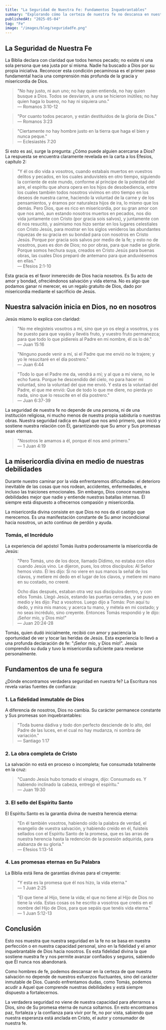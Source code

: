 ```yaml
---
title: "La Seguridad de Nuestra Fe: Fundamentos Inquebrantables"
summary: "Explorando cómo la certeza de nuestra fe no descansa en nuestras capacidades, sino en la fidelidad eterna e inmutable de Dios."
publishedAt: "2025-05-04"
tag: "Fe"
image: "/images/blog/seguridadfe.png"
---
```


## La Seguridad de Nuestra Fe

La Biblia declara con claridad que todos hemos pecado; no existe ni una sola persona que sea justa por sí misma. Nadie ha buscado a Dios por su propia iniciativa. Reconocer esta condición pecaminosa es el primer paso fundamental hacia una comprensión más profunda de la gracia y misericordia de Dios.

> "No hay justo, ni aun uno; no hay quien entienda, no hay quien busque a Dios. Todos se desviaron, a una se hicieron inútiles; no hay quien haga lo bueno, no hay ni siquiera uno."  
> — Romanos 3:10-12

> "Por cuanto todos pecaron, y están destituidos de la gloria de Dios."  
> — Romanos 3:23

> "Ciertamente no hay hombre justo en la tierra que haga el bien y nunca peque."  
> — Eclesiastés 7:20

Si esto es así, surge la pregunta: ¿Cómo puede alguien acercarse a Dios? La respuesta se encuentra claramente revelada en la carta a los Efesios, capítulo 2:

> "Y él os dio vida a vosotros, cuando estabais muertos en vuestros delitos y pecados, en los cuales anduvisteis en otro tiempo, siguiendo la corriente de este mundo, conforme al príncipe de la potestad del aire, el espíritu que ahora opera en los hijos de desobediencia, entre los cuales también todos nosotros vivimos en otro tiempo en los deseos de nuestra carne, haciendo la voluntad de la carne y de los pensamientos, y éramos por naturaleza hijos de ira, lo mismo que los demás. Pero Dios, que es rico en misericordia, por su gran amor con que nos amó, aun estando nosotros muertos en pecados, nos dio vida juntamente con Cristo (por gracia sois salvos), y juntamente con él nos resucitó, y asimismo nos hizo sentar en los lugares celestiales con Cristo Jesús, para mostrar en los siglos venideros las abundantes riquezas de su gracia en su bondad para con nosotros en Cristo Jesús. Porque por gracia sois salvos por medio de la fe; y esto no de vosotros, pues es don de Dios; no por obras, para que nadie se gloríe. Porque somos hechura suya, creados en Cristo Jesús para buenas obras, las cuales Dios preparó de antemano para que anduviésemos en ellas."  
> — Efesios 2:1-10

Esta gracia es el favor inmerecido de Dios hacia nosotros. Es Su acto de amor y bondad, ofreciéndonos salvación y vida eterna. No es algo que podamos ganar ni merecer, es un regalo gratuito de Dios, dado por misericordia mediante el sacrificio de Jesús.

## Nuestra salvación inicia en Dios, no en nosotros

Jesús mismo lo explica con claridad:

> "No me elegisteis vosotros a mí, sino que yo os elegí a vosotros, y os he puesto para que vayáis y llevéis fruto, y vuestro fruto permanezca; para que todo lo que pidiereis al Padre en mi nombre, él os lo dé."  
> — Juan 15:16

> "Ninguno puede venir a mí, si el Padre que me envió no le trajere; y yo le resucitaré en el día postrero."  
> — Juan 6:44

> "Todo lo que el Padre me da, vendrá a mí; y al que a mí viene, no le echo fuera. Porque he descendido del cielo, no para hacer mi voluntad, sino la voluntad del que me envió. Y esta es la voluntad del Padre, el que me envió: Que de todo lo que me diere, no pierda yo nada, sino que lo resucite en el día postrero."  
> — Juan 6:37-39

La seguridad de nuestra fe no depende de una persona, ni de una institución religiosa, ni mucho menos de nuestra propia sabiduría o nuestras obras. Nuestra seguridad radica en Aquel que nos amó primero, que inició y sostiene nuestra relación con Él, garantizando que Su amor y Sus promesas sean eternas.

> "Nosotros le amamos a él, porque él nos amó primero."  
> — 1 Juan 4:19

## La misericordia divina en medio de nuestras debilidades

Durante nuestro caminar por la vida enfrentaremos dificultades: el deterioro inevitable de las cosas que nos rodean, accidentes, enfermedades, e incluso las traiciones emocionales. Sin embargo, Dios conoce nuestras debilidades mejor que nadie y entiende nuestras batallas internas. Él siempre está dispuesto a ofrecernos compasión y misericordia.

La misericordia divina consiste en que Dios no nos da el castigo que merecemos. Es una manifestación constante de Su amor incondicional hacia nosotros, un acto continuo de perdón y ayuda.

### Tomás, el Incrédulo

La experiencia del apóstol Tomás ilustra poderosamente la misericordia de Jesús:

> "Pero Tomás, uno de los doce, llamado Dídimo, no estaba con ellos cuando Jesús vino. Le dijeron, pues, los otros discípulos: Al Señor hemos visto. Él les dijo: Si no viere en sus manos la señal de los clavos, y metiere mi dedo en el lugar de los clavos, y metiere mi mano en su costado, no creeré.
>
> Ocho días después, estaban otra vez sus discípulos dentro, y con ellos Tomás. Llegó Jesús, estando las puertas cerradas, y se puso en medio y les dijo: Paz a vosotros. Luego dijo a Tomás: Pon aquí tu dedo, y mira mis manos; y acerca tu mano, y métela en mi costado; y no seas incrédulo, sino creyente. Entonces Tomás respondió y le dijo: ¡Señor mío, y Dios mío!"  
> — Juan 20:24-28

Tomás, quien dudó inicialmente, recibió con amor y paciencia la oportunidad de ver y tocar las heridas de Jesús. Esta experiencia lo llevó a una profunda declaración de fe: "¡Señor mío, y Dios mío!". Jesús comprendió su duda y tuvo la misericordia suficiente para revelarse personalmente.

## Fundamentos de una fe segura

¿Dónde encontramos verdadera seguridad en nuestra fe? La Escritura nos revela varias fuentes de confianza:

### 1. La fidelidad inmutable de Dios

A diferencia de nosotros, Dios no cambia. Su carácter permanece constante y Sus promesas son inquebrantables:

> "Toda buena dádiva y todo don perfecto desciende de lo alto, del Padre de las luces, en el cual no hay mudanza, ni sombra de variación."  
> — Santiago 1:17

### 2. La obra completa de Cristo

La salvación no está en proceso o incompleta; fue consumada totalmente en la cruz:

> "Cuando Jesús hubo tomado el vinagre, dijo: Consumado es. Y habiendo inclinado la cabeza, entregó el espíritu."  
> — Juan 19:30

### 3. El sello del Espíritu Santo

El Espíritu Santo es la garantía divina de nuestra herencia eterna:

> "En él también vosotros, habiendo oído la palabra de verdad, el evangelio de vuestra salvación, y habiendo creído en él, fuisteis sellados con el Espíritu Santo de la promesa, que es las arras de nuestra herencia hasta la redención de la posesión adquirida, para alabanza de su gloria."  
> — Efesios 1:13-14

### 4. Las promesas eternas en Su Palabra

La Biblia está llena de garantías divinas para el creyente:

> "Y esta es la promesa que él nos hizo, la vida eterna."  
> — 1 Juan 2:25

> "El que tiene al Hijo, tiene la vida; el que no tiene al Hijo de Dios no tiene la vida. Estas cosas os he escrito a vosotros que creéis en el nombre del Hijo de Dios, para que sepáis que tenéis vida eterna."  
> — 1 Juan 5:12-13

## Conclusión

Esto nos muestra que nuestra seguridad en la fe no se basa en nuestra perfección o en nuestra capacidad personal, sino en la fidelidad y el amor inquebrantable de Dios hacia nosotros. Es esta fidelidad divina la que sostiene nuestra fe y nos permite avanzar confiados y seguros, sabiendo que Él nunca nos abandonará.

Como hombres de fe, podemos descansar en la certeza de que nuestra salvación no depende de nuestros esfuerzos fluctuantes, sino del carácter inmutable de Dios. Cuando enfrentamos dudas, como Tomás, podemos acudir a Aquel que comprende nuestras debilidades y está siempre dispuesto a fortalecernos.

La verdadera seguridad no viene de nuestra capacidad para aferrarnos a Dios, sino de Su promesa eterna de nunca soltarnos. En esto encontramos paz, fortaleza y la confianza para vivir por fe, no por vista, sabiendo que nuestra esperanza está anclada en Cristo, el autor y consumador de nuestra fe. 